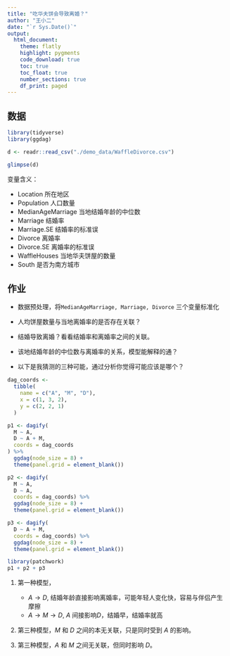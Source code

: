 ```yaml
---
title: "吃华夫饼会导致离婚？"
author: "王小二"
date: "`r Sys.Date()`"
output: 
  html_document:
    theme: flatly
    highlight: pygments
    code_download: true
    toc: true
    toc_float: true
    number_sections: true
    df_print: paged
---
```



## 数据
```r
library(tidyverse)
library(ggdag)

d <- readr::read_csv("./demo_data/WaffleDivorce.csv")

glimpse(d)
```


变量含义：

- Location           所在地区
- Population         人口数量
- MedianAgeMarriage  当地结婚年龄的中位数
- Marriage           结婚率
- Marriage.SE        结婚率的标准误
- Divorce            离婚率
- Divorce.SE         离婚率的标准误
- WaffleHouses       当地华夫饼屋的数量
- South              是否为南方城市


## 作业

- 数据预处理，将`MedianAgeMarriage, Marriage, Divorce` 三个变量标准化


- 人均饼屋数量与当地离婚率的是否存在关联？


- 结婚导致离婚？看看结婚率和离婚率之间的关联。


- 该地结婚年龄的中位数与离婚率的关系，模型能解释的通？


- 以下是我猜测的三种可能，通过分析你觉得可能应该是哪个？

```r
dag_coords <- 
  tibble(
    name = c("A", "M", "D"),
    x = c(1, 3, 2),
    y = c(2, 2, 1)
  )

p1 <- dagify(
  M ~ A,
  D ~ A + M,
  coords = dag_coords
) %>% 
  ggdag(node_size = 8) +
  theme(panel.grid = element_blank())

p2 <- dagify(
  M ~ A,
  D ~ A,
  coords = dag_coords) %>%
  ggdag(node_size = 8) +
  theme(panel.grid = element_blank())

p3 <- dagify(
  D ~ A + M,
  coords = dag_coords) %>%
  ggdag(node_size = 8) +
  theme(panel.grid = element_blank())

library(patchwork)
p1 + p2 + p3
```


1. 第一种模型，
    - $A \rightarrow D$, 结婚年龄直接影响离婚率，可能年轻人变化快，容易与伴侣产生摩擦
    - $A \rightarrow M \rightarrow D$, $A$ 间接影响$D$，结婚早，结婚率就高

2. 第三种模型，$M$ 和 $D$ 之间的本无关联，只是同时受到 $A$ 的影响。

3. 第三种模型，$A$ 和 $M$ 之间无关联，但同时影响 $D$。



